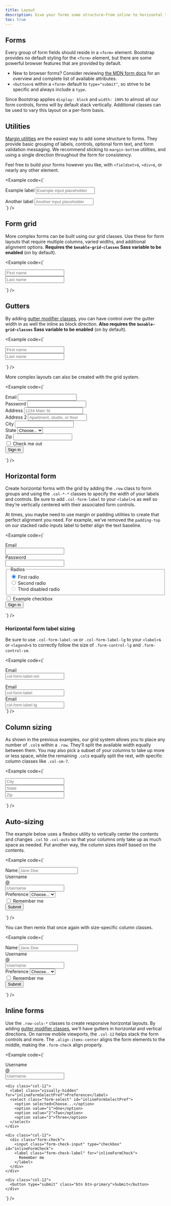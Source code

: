 ```yaml
---
title: Layout
description: Give your forms some structure—from inline to horizontal to custom grid implementations—with our form layout options.
toc: true
---
```


## Forms

Every group of form fields should reside in a `<form>` element. Bootstrap provides no default styling for the `<form>` element, but there are some powerful browser features that are provided by default.

- New to browser forms? Consider reviewing [the MDN form docs](https://developer.mozilla.org/en-US/docs/Web/HTML/Element/form) for an overview and complete list of available attributes.
- `<button>`s within a `<form>` default to `type="submit"`, so strive to be specific and always include a `type`.

Since Bootstrap applies `display: block` and `width: 100%` to almost all our form controls, forms will by default stack vertically. Additional classes can be used to vary this layout on a per-form basis.

## Utilities

[Margin utilities]([[docsref:/utilities/spacing]]) are the easiest way to add some structure to forms. They provide basic grouping of labels, controls, optional form text, and form validation messaging. We recommend sticking to `margin-bottom` utilities, and using a single direction throughout the form for consistency.

Feel free to build your forms however you like, with `<fieldset>`s, `<div>`s, or nearly any other element.

<Example code={`<div class="mb-3">
    <label for="formGroupExampleInput" class="form-label">Example label</label>
    <input type="text" class="form-control" id="formGroupExampleInput" placeholder="Example input placeholder">
  </div>
  <div class="mb-3">
    <label for="formGroupExampleInput2" class="form-label">Another label</label>
    <input type="text" class="form-control" id="formGroupExampleInput2" placeholder="Another input placeholder">
  </div>`} />

## Form grid

More complex forms can be built using our grid classes. Use these for form layouts that require multiple columns, varied widths, and additional alignment options. **Requires the `$enable-grid-classes` Sass variable to be enabled** (on by default).

<Example code={`<div class="row">
    <div class="col">
      <input type="text" class="form-control" placeholder="First name" aria-label="First name">
    </div>
    <div class="col">
      <input type="text" class="form-control" placeholder="Last name" aria-label="Last name">
    </div>
  </div>`} />

## Gutters

By adding [gutter modifier classes]([[docsref:/layout/gutters]]), you can have control over the gutter width in as well the inline as block direction. **Also requires the `$enable-grid-classes` Sass variable to be enabled** (on by default).

<Example code={`<div class="row g-3">
    <div class="col">
      <input type="text" class="form-control" placeholder="First name" aria-label="First name">
    </div>
    <div class="col">
      <input type="text" class="form-control" placeholder="Last name" aria-label="Last name">
    </div>
  </div>`} />

More complex layouts can also be created with the grid system.

<Example code={`<form class="row g-3">
    <div class="col-md-6">
      <label for="inputEmail4" class="form-label">Email</label>
      <input type="email" class="form-control" id="inputEmail4">
    </div>
    <div class="col-md-6">
      <label for="inputPassword4" class="form-label">Password</label>
      <input type="password" class="form-control" id="inputPassword4">
    </div>
    <div class="col-12">
      <label for="inputAddress" class="form-label">Address</label>
      <input type="text" class="form-control" id="inputAddress" placeholder="1234 Main St">
    </div>
    <div class="col-12">
      <label for="inputAddress2" class="form-label">Address 2</label>
      <input type="text" class="form-control" id="inputAddress2" placeholder="Apartment, studio, or floor">
    </div>
    <div class="col-md-6">
      <label for="inputCity" class="form-label">City</label>
      <input type="text" class="form-control" id="inputCity">
    </div>
    <div class="col-md-4">
      <label for="inputState" class="form-label">State</label>
      <select id="inputState" class="form-select">
        <option selected>Choose...</option>
        <option>...</option>
      </select>
    </div>
    <div class="col-md-2">
      <label for="inputZip" class="form-label">Zip</label>
      <input type="text" class="form-control" id="inputZip">
    </div>
    <div class="col-12">
      <div class="form-check">
        <input class="form-check-input" type="checkbox" id="gridCheck">
        <label class="form-check-label" for="gridCheck">
          Check me out
        </label>
      </div>
    </div>
    <div class="col-12">
      <button type="submit" class="btn btn-primary">Sign in</button>
    </div>
  </form>`} />

## Horizontal form

Create horizontal forms with the grid by adding the `.row` class to form groups and using the `.col-*-*` classes to specify the width of your labels and controls. Be sure to add `.col-form-label` to your `<label>`s as well so they’re vertically centered with their associated form controls.

At times, you maybe need to use margin or padding utilities to create that perfect alignment you need. For example, we’ve removed the `padding-top` on our stacked radio inputs label to better align the text baseline.

<Example code={`<form>
    <div class="row mb-3">
      <label for="inputEmail3" class="col-sm-2 col-form-label">Email</label>
      <div class="col-sm-10">
        <input type="email" class="form-control" id="inputEmail3">
      </div>
    </div>
    <div class="row mb-3">
      <label for="inputPassword3" class="col-sm-2 col-form-label">Password</label>
      <div class="col-sm-10">
        <input type="password" class="form-control" id="inputPassword3">
      </div>
    </div>
    <fieldset class="row mb-3">
      <legend class="col-form-label col-sm-2 pt-0">Radios</legend>
      <div class="col-sm-10">
        <div class="form-check">
          <input class="form-check-input" type="radio" name="gridRadios" id="gridRadios1" value="option1" checked>
          <label class="form-check-label" for="gridRadios1">
            First radio
          </label>
        </div>
        <div class="form-check">
          <input class="form-check-input" type="radio" name="gridRadios" id="gridRadios2" value="option2">
          <label class="form-check-label" for="gridRadios2">
            Second radio
          </label>
        </div>
        <div class="form-check disabled">
          <input class="form-check-input" type="radio" name="gridRadios" id="gridRadios3" value="option3" disabled>
          <label class="form-check-label" for="gridRadios3">
            Third disabled radio
          </label>
        </div>
      </div>
    </fieldset>
    <div class="row mb-3">
      <div class="col-sm-10 offset-sm-2">
        <div class="form-check">
          <input class="form-check-input" type="checkbox" id="gridCheck1">
          <label class="form-check-label" for="gridCheck1">
            Example checkbox
          </label>
        </div>
      </div>
    </div>
    <button type="submit" class="btn btn-primary">Sign in</button>
  </form>`} />

### Horizontal form label sizing

Be sure to use `.col-form-label-sm` or `.col-form-label-lg` to your `<label>`s or `<legend>`s to correctly follow the size of `.form-control-lg` and `.form-control-sm`.

<Example code={`<div class="row mb-3">
    <label for="colFormLabelSm" class="col-sm-2 col-form-label col-form-label-sm">Email</label>
    <div class="col-sm-10">
      <input type="email" class="form-control form-control-sm" id="colFormLabelSm" placeholder="col-form-label-sm">
    </div>
  </div>
  <div class="row mb-3">
    <label for="colFormLabel" class="col-sm-2 col-form-label">Email</label>
    <div class="col-sm-10">
      <input type="email" class="form-control" id="colFormLabel" placeholder="col-form-label">
    </div>
  </div>
  <div class="row">
    <label for="colFormLabelLg" class="col-sm-2 col-form-label col-form-label-lg">Email</label>
    <div class="col-sm-10">
      <input type="email" class="form-control form-control-lg" id="colFormLabelLg" placeholder="col-form-label-lg">
    </div>
  </div>`} />

## Column sizing

As shown in the previous examples, our grid system allows you to place any number of `.col`s within a `.row`. They’ll split the available width equally between them. You may also pick a subset of your columns to take up more or less space, while the remaining `.col`s equally split the rest, with specific column classes like `.col-sm-7`.

<Example code={`<div class="row g-3">
    <div class="col-sm-7">
      <input type="text" class="form-control" placeholder="City" aria-label="City">
    </div>
    <div class="col-sm">
      <input type="text" class="form-control" placeholder="State" aria-label="State">
    </div>
    <div class="col-sm">
      <input type="text" class="form-control" placeholder="Zip" aria-label="Zip">
    </div>
  </div>`} />

## Auto-sizing

The example below uses a flexbox utility to vertically center the contents and changes `.col` to `.col-auto` so that your columns only take up as much space as needed. Put another way, the column sizes itself based on the contents.

<Example code={`<form class="row gy-2 gx-3 align-items-center">
    <div class="col-auto">
      <label class="visually-hidden" for="autoSizingInput">Name</label>
      <input type="text" class="form-control" id="autoSizingInput" placeholder="Jane Doe">
    </div>
    <div class="col-auto">
      <label class="visually-hidden" for="autoSizingInputGroup">Username</label>
      <div class="input-group">
        <div class="input-group-text">@</div>
        <input type="text" class="form-control" id="autoSizingInputGroup" placeholder="Username">
      </div>
    </div>
    <div class="col-auto">
      <label class="visually-hidden" for="autoSizingSelect">Preference</label>
      <select class="form-select" id="autoSizingSelect">
        <option selected>Choose...</option>
        <option value="1">One</option>
        <option value="2">Two</option>
        <option value="3">Three</option>
      </select>
    </div>
    <div class="col-auto">
      <div class="form-check">
        <input class="form-check-input" type="checkbox" id="autoSizingCheck">
        <label class="form-check-label" for="autoSizingCheck">
          Remember me
        </label>
      </div>
    </div>
    <div class="col-auto">
      <button type="submit" class="btn btn-primary">Submit</button>
    </div>
  </form>`} />

You can then remix that once again with size-specific column classes.

<Example code={`<form class="row gx-3 gy-2 align-items-center">
    <div class="col-sm-3">
      <label class="visually-hidden" for="specificSizeInputName">Name</label>
      <input type="text" class="form-control" id="specificSizeInputName" placeholder="Jane Doe">
    </div>
    <div class="col-sm-3">
      <label class="visually-hidden" for="specificSizeInputGroupUsername">Username</label>
      <div class="input-group">
        <div class="input-group-text">@</div>
        <input type="text" class="form-control" id="specificSizeInputGroupUsername" placeholder="Username">
      </div>
    </div>
    <div class="col-sm-3">
      <label class="visually-hidden" for="specificSizeSelect">Preference</label>
      <select class="form-select" id="specificSizeSelect">
        <option selected>Choose...</option>
        <option value="1">One</option>
        <option value="2">Two</option>
        <option value="3">Three</option>
      </select>
    </div>
    <div class="col-auto">
      <div class="form-check">
        <input class="form-check-input" type="checkbox" id="autoSizingCheck2">
        <label class="form-check-label" for="autoSizingCheck2">
          Remember me
        </label>
      </div>
    </div>
    <div class="col-auto">
      <button type="submit" class="btn btn-primary">Submit</button>
    </div>
  </form>`} />

## Inline forms

Use the `.row-cols-*` classes to create responsive horizontal layouts. By adding [gutter modifier classes]([[docsref:/layout/gutters]]), we'll have gutters in horizontal and vertical directions. On narrow mobile viewports, the `.col-12` helps stack the form controls and more. The `.align-items-center` aligns the form elements to the middle, making the `.form-check` align properly.

<Example code={`<form class="row row-cols-lg-auto g-3 align-items-center">
    <div class="col-12">
      <label class="visually-hidden" for="inlineFormInputGroupUsername">Username</label>
      <div class="input-group">
        <div class="input-group-text">@</div>
        <input type="text" class="form-control" id="inlineFormInputGroupUsername" placeholder="Username">
      </div>
    </div>

    <div class="col-12">
      <label class="visually-hidden" for="inlineFormSelectPref">Preference</label>
      <select class="form-select" id="inlineFormSelectPref">
        <option selected>Choose...</option>
        <option value="1">One</option>
        <option value="2">Two</option>
        <option value="3">Three</option>
      </select>
    </div>

    <div class="col-12">
      <div class="form-check">
        <input class="form-check-input" type="checkbox" id="inlineFormCheck">
        <label class="form-check-label" for="inlineFormCheck">
          Remember me
        </label>
      </div>
    </div>

    <div class="col-12">
      <button type="submit" class="btn btn-primary">Submit</button>
    </div>
  </form>`} />
